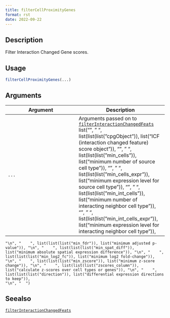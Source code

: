 ```yaml
--- 
title: filterCellProximityGenes 
format: rst 
date: 2022-09-22 
--- 
```


## Description

Filter Interaction Changed Gene scores.


## Usage

```r
filterCellProximityGenes(...)
```


## Arguments

Argument      |Description
------------- |----------------
`...`     |      Arguments passed on to [`filterInteractionChangedFeats`](#filterinteractionchangedfeats)   list("\n", "    ", list(list(list("cpgObject")), list("ICF (interaction changed feature) score object")), "\n", "    ", list(list(list("min_cells")), list("minimum number of source cell type")), "\n", "    ", list(list(list("min_cells_expr")), list("minimum expression level for source cell type")), "\n", "    ", list(list(list("min_int_cells")), list("minimum number of interacting neighbor cell type")), "\n", "    ", list(list(list("min_int_cells_expr")), list("minimum expression level for interacting neighbor cell type")), 
    "\n", "    ", list(list(list("min_fdr")), list("minimum adjusted p-value")), "\n", "    ", list(list(list("min_spat_diff")), list("minimum absolute spatial expression difference")), "\n", "    ", list(list(list("min_log2_fc")), list("minimum log2 fold-change")), "\n", "    ", list(list(list("min_zscore")), list("minimum z-score change")), "\n", "    ", list(list(list("zscores_column")), list("calculate z-scores over cell types or genes")), "\n", "    ", list(list(list("direction")), list("differential expression directions to keep")), 
    "\n", "  ")


## Seealso

[`filterInteractionChangedFeats`](#filterinteractionchangedfeats)


